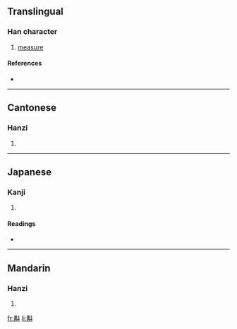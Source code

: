 ==Translingual==

===Han character===
{{Han char|rn=68|rad=斗|as=10|sn=14|four=5450<sub>0</sub>|canj=廿月卜十 (TBYJ)}}

# [[measure]]

====References====
* {{Han ref|kx=0478.220|dkj=13521|dj=0837.110|hdz=32255.060|uh=65A0|ud=26016|bh=E1F5|bd=57845}}

----

==Cantonese==

===Hanzi===
{{yue-hanzi|jyut=|y=gau3, gok3}}

# {{defn|Cantonese}}

----

==Japanese==

===Kanji===
{{ja-kanji|grade=|rs=斗10}}

# {{defn|Japanese}}

====Readings====
* {{ja-readings|on=[[かく]] (kaku), [[こう]] (kō), [[きょう]] (kyō)|kun=[[はかる]] (hakaru)}}

----

==Mandarin==

===Hanzi===
{{cmn-hanzi|pin=[[jiào]] ([[jiao4]])|wg=chiao<sup>4</sup>}}

# {{defn|Mandarin}}

[[fr:斠]]
[[li:斠]]